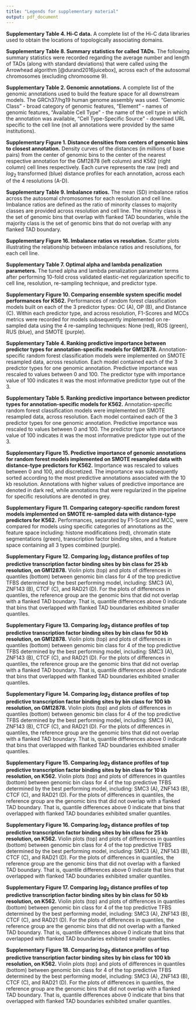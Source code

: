 ```yaml
---
title: "Legends for supplementary material"
output: pdf_document
---
```


**Supplementary Table 4. Hi-C data.** A complete list of the Hi-C data libraries used to obtain the locations of topologically associating domains.

**Supplementary Table 8. Summary statistics for called TADs.** The following summary statistics were recorded regarding the average number and length of TADs (along with standard deviations) that were called using the Arrowhead algorithm [@durand2016juicebox], across each of the autosomal chromosomes (excluding chromosome 9). 

**Supplementary Table 2. Genomic annotations.** A complete list of the genomic annotations used to build the feature space for all downstream models. The GRCh37/hg19 human genome assembly was used. "Genomic Class" - broad category of genomic features, "Element" - names of genomic features, "Available Cell Type" - the name of the cell type in which the annotation was available, "Cell Type-Specific Source" - download URL specific to the cell line (not all annotations were provided by the same institutions). 

**Supplementary Figure 1. Distance densities from centers of genomic bins to closest annotation.** Density curves of the distances (in millions of base pairs) from the center of genomic bins to the center of the nearest respective annotation for the GM12878 (left column) and K562 (right column) cell lines respectively. Each curve represents the raw (red) and $log_{2}$ transformed (blue) distance profiles for each annotation, across each of the 4 resolutions (A-D).

<!--
**Supplementary Figure 2. Clustered correlogram for genomic annotations at the 10 kb resolution for the GM12878 cell line.** Pairwise correlations between the total number of instances where regions defined by genomic annotations overlapped with flanked TAD boundaries on the linear genome. Positive correlations are denoted in red, while negative correlations are denoted in blue. The upper triangular matrix of correlations was clustered using Ward's method. Delineated regions of high correlations indicate genomic annotations that are colocalized at TAD boundaries.

**Supplementary Figure 3. Clustered correlogram for genomic annotations at the 10 kb resolution for the K562 cell line.** Pairwise correlations between the total number of instances where regions defined by genomic annotations overlapped with flanked TAD boundaries on the linear genome. Positive correlations are denoted in red, while negative correlations are denoted in blue. The upper triangular matrix of correlations was clustered using Ward's method. Delineated regions of high correlations indicate genomic annotations that are colocalized at TAD boundaries.

**Supplementary Figure 4. Clustered correlogram for genomic annotations at the 25 kb resolution for GM12878 cell line.** Pairwise correlations between the total number of instances where regions defined by genomic annotations overlapped with flanked TAD boundaries on the linear genome. Positive correlations are denoted in red, while negative correlations are denoted in blue. The upper triangular matrix of correlations was clustered using Ward's method. Delineated regions of high correlations indicate genomic annotations that are colocalized at TAD boundaries.

**Supplementary Figure 5. Clustered correlogram for genomic annotations at the 25 kb resolution for the K562 cell line.** Pairwise correlations between the total number of instances where regions defined by genomic annotations overlapped with flanked TAD boundaries on the linear genome. Positive correlations are denoted in red, while negative correlations are denoted in blue. The upper triangular matrix of correlations was clustered using Ward's method. Delineated regions of high correlations indicate genomic annotations that are colocalized at TAD boundaries.

**Supplementary Figure 6. Clustered correlogram for genomic annotations at the 50 kb resolution for GM12878 cell line.** Pairwise correlations between the total number of instances where regions defined by genomic annotations overlapped with flanked TAD boundaries on the linear genome. Positive correlations are denoted in red, while negative correlations are denoted in blue. The upper triangular matrix of correlations was clustered using Ward's method. Delineated regions of high correlations indicate genomic annotations that are colocalized at TAD boundaries.

**Supplementary Figure 7. Clustered correlogram for genomic annotations at the 50 kb resolution for the K562 cell line.** Pairwise correlations between the total number of instances where regions defined by genomic annotations overlapped with flanked TAD boundaries on the linear genome. Positive correlations are denoted in red, while negative correlations are denoted in blue. The upper triangular matrix of correlations was clustered using Ward's method. Delineated regions of high correlations indicate genomic annotations that are colocalized at TAD boundaries.

**Supplementary Figure 8. Clustered correlogram for genomic annotations at the 100 kb resolution for GM12878 cell line.** Pairwise correlations between the total number of instances where regions defined by genomic annotations overlapped with flanked TAD boundaries on the linear genome. Positive correlations are denoted in red, while negative correlations are denoted in blue. The upper triangular matrix of correlations was clustered using Ward's method. Delineated regions of high correlations indicate genomic annotations that are colocalized at TAD boundaries.

**Supplementary Figure 9. Clustered correlogram for genomic annotations at the 100 kb resolution for the K562 cell line.** Pairwise correlations between the total number of instances where regions defined by genomic annotations overlapped with flanked TAD boundaries on the linear genome. Positive correlations are denoted in red, while negative correlations are denoted in blue. The upper triangular matrix of correlations was clustered using Ward's method. Delineated regions of high correlations indicate genomic annotations that are colocalized at TAD boundaries.
-->

**Supplementary Table 9. Imbalance ratios.** The mean (SD) imbalance ratios across the autosomal chromosomes for each resolution and cell line. Imbalance ratios are defined as the ratio of minority classes to majority classes are provided across resolution and cell line. The minority class is the set of genomic bins that overlap with flanked TAD boundaries, while the majority class is the set of genomic bins that do not overlap with any flanked TAD boundary. 

**Supplementary Figure 16. Imbalance ratios vs resolution.** Scatter plots illustrating the relationship between imbalance ratios and resolutions, for each cell line.

**Supplementary Table 7. Optimal alpha and lambda penalization parameters.** The tuned alpha and lambda penalization parameter terms after performing 10-fold cross validated elastic-net regularization specific to cell line, resolution, re-sampling technique, and predictor type.

**Supplementary Figure 10. Comparing ensemble system specific model performances for K562.** Performances of random forest classification models built on each of the 3 predictor types: OC (A), OP (B), and Distance (C). Within each predictor type, and across resolution, F1-Scores and MCCs metrics were recorded for models subsequently implemented on re-sampled data using the 4 re-sampling techniques: None (red), ROS (green), RUS (blue), and SMOTE (purple).

**Supplementary Table 4. Ranking predictive importance between predictor types for annotation-specific models for GM12878.** Annotation-specific random forest classification models were implemented on SMOTE resampled data, across resolution. Each model contained each of the 3 predictor types for one genomic annotation. Predictive importance was rescaled to values between 0 and 100. The predictor type with importance value of 100 indicates it was the most informative predictor type out of the 3.

**Supplementary Table 5. Ranking predictive importance between predictor types for annotation-specific models for K562.** Annotation-specific random forest classification models were implemented on SMOTE resampled data, across resolution. Each model contained each of the 3 predictor types for one genomic annotation. Predictive importance was rescaled to values between 0 and 100. The predictor type with importance value of 100 indicates it was the most informative predictor type out of the 3.

**Supplementary Figure 15. Predictive importance of genomic annotations for random forest models implemented on SMOTE resampled data with distance-type predictors for K562.** Importance was rescaled to values between 0 and 100, and discretized. The importance was subsequently sorted according to the most predictive annotations associated with the 10 kb resolution. Annotations with higher values of predictive importance are denoted in dark red, while annotations that were regularized in the pipeline for specific resolutions are denoted in grey.

**Supplementary Figure 11. Comparing category-specific random forest models implemented on SMOTE re-sampled data with distance-type predictors for K562.** Performances, separated by F1-Score and MCC, were compared for models using specific categories of annotations as the feature space including: histone modifications (red), chromatin state segmentations (green), transcription factor binding sites, and a feature space containing all 3 types combined (purple). 

**Supplementary Figure 12. Comparing $log_{2}$ distance profiles of top predictive transcription factor binding sites by bin class for 25 kb resolution, on GM12878.** Violin plots (top) and plots of differences in quantiles (bottom) between genomic bin class for 4 of the top predictive TFBS determined by the best performing model, including: SMC3 (A), ZNF143 (B), CTCF (C), and RAD21 (D). For the plots of differences in quantiles, the reference group are the genomic bins that did not overlap with a flanked TAD boundary. That is, quantile differences above 0 indicate that bins that overlapped with flanked TAD boundaries exhibited smaller quantiles.

**Supplementary Figure 13. Comparing $log_{2}$ distance profiles of top predictive transcription factor binding sites by bin class for 50 kb resolution, on GM12878.** Violin plots (top) and plots of differences in quantiles (bottom) between genomic bin class for 4 of the top predictive TFBS determined by the best performing model, including: SMC3 (A), ZNF143 (B), CTCF (C), and RAD21 (D). For the plots of differences in quantiles, the reference group are the genomic bins that did not overlap with a flanked TAD boundary. That is, quantile differences above 0 indicate that bins that overlapped with flanked TAD boundaries exhibited smaller quantiles.

**Supplementary Figure 14. Comparing $log_{2}$ distance profiles of top predictive transcription factor binding sites by bin class for 100 kb resolution, on GM12878.** Violin plots (top) and plots of differences in quantiles (bottom) between genomic bin class for 4 of the top predictive TFBS determined by the best performing model, including: SMC3 (A), ZNF143 (B), CTCF (C), and RAD21 (D). For the plots of differences in quantiles, the reference group are the genomic bins that did not overlap with a flanked TAD boundary. That is, quantile differences above 0 indicate that bins that overlapped with flanked TAD boundaries exhibited smaller quantiles.

**Supplementary Figure 15. Comparing $log_{2}$ distance profiles of top predictive transcription factor binding sites by bin class for 10 kb resolution, on K562.** Violin plots (top) and plots of differences in quantiles (bottom) between genomic bin class for 4 of the top predictive TFBS determined by the best performing model, including: SMC3 (A), ZNF143 (B), CTCF (C), and RAD21 (D). For the plots of differences in quantiles, the reference group are the genomic bins that did not overlap with a flanked TAD boundary. That is, quantile differences above 0 indicate that bins that overlapped with flanked TAD boundaries exhibited smaller quantiles.

**Supplementary Figure 16. Comparing $log_{2}$ distance profiles of top predictive transcription factor binding sites by bin class for 25 kb resolution, on K562.** Violin plots (top) and plots of differences in quantiles (bottom) between genomic bin class for 4 of the top predictive TFBS determined by the best performing model, including: SMC3 (A), ZNF143 (B), CTCF (C), and RAD21 (D). For the plots of differences in quantiles, the reference group are the genomic bins that did not overlap with a flanked TAD boundary. That is, quantile differences above 0 indicate that bins that overlapped with flanked TAD boundaries exhibited smaller quantiles.

**Supplementary Figure 17. Comparing $log_{2}$ distance profiles of top predictive transcription factor binding sites by bin class for 50 kb resolution, on K562.** Violin plots (top) and plots of differences in quantiles (bottom) between genomic bin class for 4 of the top predictive TFBS determined by the best performing model, including: SMC3 (A), ZNF143 (B), CTCF (C), and RAD21 (D). For the plots of differences in quantiles, the reference group are the genomic bins that did not overlap with a flanked TAD boundary. That is, quantile differences above 0 indicate that bins that overlapped with flanked TAD boundaries exhibited smaller quantiles.

**Supplementary Figure 18. Comparing $log_{2}$ distance profiles of top predictive transcription factor binding sites by bin class for 100 kb resolution, on K562.** Violin plots (top) and plots of differences in quantiles (bottom) between genomic bin class for 4 of the top predictive TFBS determined by the best performing model, including: SMC3 (A), ZNF143 (B), CTCF (C), and RAD21 (D). For the plots of differences in quantiles, the reference group are the genomic bins that did not overlap with a flanked TAD boundary. That is, quantile differences above 0 indicate that bins that overlapped with flanked TAD boundaries exhibited smaller quantiles.




